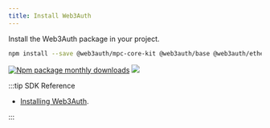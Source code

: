 ```yaml
---
title: Install Web3Auth
---
```


Install the Web3Auth package in your project.

```bash npm2yarn
npm install --save @web3auth/mpc-core-kit @web3auth/base @web3auth/ethereum-mpc-provider
```

[![Npm package monthly downloads](https://badgen.net/npm/dm/@web3auth/mpc-core-kit)](https://www.npmjs.com/package/@web3auth/mpc-core-kit)
[![](https://data.jsdelivr.com/v1/package/npm/@web3auth/mpc-core-kit/badge)](https://www.jsdelivr.com/package/npm/@web3auth/mpc-core-kit)

:::tip SDK Reference

- [Installing Web3Auth](/sdk/mpc-core-kit/install).

:::
